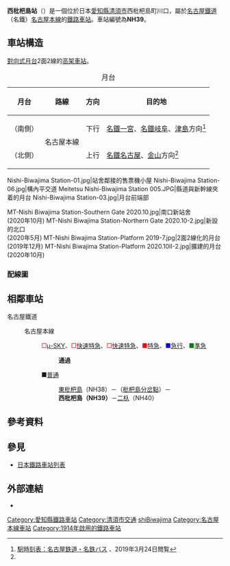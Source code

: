 {{日本車站資訊
|公司色 = #f33
|站名 = 西枇杷島站
|圖片 = Meitetsu Nishi-Biwajima Station 002.JPG
|圖片說明 = 站舍
|日文原名 = 西枇杷島
|平假名 = にしびわじま
|羅馬拼音 = NISHI-BIWAJIMA
|所在地 = {{JPN}}[[愛知縣|愛知縣]][[清須市|清須市]]西枇杷島町川口37番2號
|座標 = {{coord|35|11|42|N|136|51|56|E|type:railwaystation_region:JP-24|display=inline,title}}
|車站構造 = [[地面車站|地面車站]]
|月台配置 = 2面2線
|啟用年月日 = 1914年（[[大正|大正]]3年）1月23日
|廢站年月日 = 
|乘客人數 = 
|上下車人次 = 830
|統計年度 = 2013
|轉車 = 
|備註 = [[無人站|無人站]]
|全寬備註 = 
|adjacent = {{Adjacent stations|system=名古屋鐵道|line=NH|left=東枇杷島|right=二杁|note-left1=NH38<br />0.9km|note-mid1={{名鐵車站編號|NH|39}}<br />距離[[豐橋站|豐橋]]71.6km|note-right1=NH40<br />0.6km}}
}}
'''西枇杷島站'''（{{jpn|j=西枇杷島駅|hg=にしびわじまえき|rm=Nishi-Biwajima eki|f=y}}）是一個位於日本[[愛知縣|愛知縣]][[清須市|清須市]]西枇杷島町川口，屬於[[名古屋鐵道|名古屋鐵道]]（名鐵）[[名古屋本線|名古屋本線]]的[[鐵路車站|鐵路車站]]。車站編號為'''NH39'''。

== 車站構造 ==
[[對向式月台|對向式月台]]2面2線的[[高架車站|高架車站]]。

{| class="wikitable"
|+ 月台
|-
!月台!!路線!!方向!!目的地
|-
!（南側）
|rowspan="2"|{{名鐵車站編號|NH}} 名古屋本線
|下行
|[[名鐵一宮站|名鐵一宮]]、[[名鐵岐阜站|名鐵岐阜]]、[[津島站|津島]]方向<ref name=方面>[http://trainbus.meitetsu.co.jp/pc/T2?sf=%E8%A5%BF%E6%9E%87%E6%9D%B7%E5%B3%B6&rsf=4492-%E8%A5%BF%E6%9E%87%E6%9D%B7%E5%B3%B6 駅時刻表：名古屋鉄道・名鉄バス] {{Wayback|url=http://trainbus.meitetsu.co.jp/pc/T2?sf=%E8%A5%BF%E6%9E%87%E6%9D%B7%E5%B3%B6&rsf=4492-%E8%A5%BF%E6%9E%87%E6%9D%B7%E5%B3%B6 |date=20200926023401 }}、2019年3月24日閲覧</ref>
|-
!（北側）
|上行
|[[名鐵名古屋站|名鐵名古屋]]、[[金山站_(愛知縣)|金山]]方向<ref name=方面/>
|}

<gallery caption="待避線拆去前車站構造" widths="170px" perrow="4" style="font-size:90%;">
Nishi-Biwajima Station-01.jpg|站舍鄰接的售票機小屋
Nishi-Biwajima Station-06.jpg|構內平交道
Meitetsu Nishi-Biwajima Station 005.JPG|縣道與新幹線夾着的月台
Nishi-Biwajima Station-03.jpg|月台前端部
</gallery>
<gallery caption="車站改善工程中的現況" widths="170px" perrow="4" style="font-size:90%;">
MT-Nishi Biwajima Station-Southern Gate 2020.10.jpg|南口新站舍<br />(2020年10月)
MT-Nishi Biwajima Station-Northern Gate 2020.10-2.jpg|新設的北口<br />(2020年5月)
MT-Nishi Biwajima Station-Platform 2019-7.jpg|2面2線化的月台<br />(2019年12月)
MT-Nishi Biwajima Station-Platform 2020.10II-2.jpg|擴建的月台<br />(2020年10月)
</gallery>
=== 配線圖 ===
{{車站配線圖|image=Rail Tracks map Nishi Biwajima Station 2020.svg
|title=西枇杷島站 構內配線略圖（2020年）
|width=350px
|up=名古屋本線 名古屋方向|up-align=left
|down=犬山線 岩倉、犬山方向|down-align=left
|right=名古屋本線<br />一宮、岐阜方向
|source=<ref>豊科穂（作図）「名古屋鉄道 線路配線略図」『[[鉄道ダイヤ情報|鉄道ダイヤ情報]]』通巻第438号 2020年11月 別冊付録「名鉄車両ハンドブック」、22頁、[[交通新聞社|交通新聞社]]、2020年</ref>
|note=}}

== 相鄰車站 ==
; 名古屋鐵道
: {{名鐵車站編號|NH}} 名古屋本線
:: <span style="color:red">□</span>[[名鐵特急|μ-SKY]]、<span style="color:red">□</span>[[名鐵特急|快速特急]]、<span style="color:red">□</span>[[名鐵特急|快速特急]]、<span style="color:red">■</span>[[名鐵特急|特急]]、<span style="color:blue">■</span>[[急行列車|急行]]、<span style="color:green">■</span>[[準急列車|準急]]
::: '''通過'''
:: ■[[普通列車|普通]]
::: [[東枇杷島站|東枇杷島]]（NH38）－（[[枇杷島分岔點|枇杷島分岔點]]）－'''西枇杷島（NH39）'''－[[二杁站|二杁]]（NH40）

== 參考資料 ==
{{reflist}}

== 參見 ==
{{commonscat|Nishi-Biwajima Station}}
* [[日本鐵路車站列表|日本鐵路車站列表]]

== 外部連結 ==
* {{外部連結/名古屋鐵道車站|01|1214|西枇杷島}}

{{名古屋本線}}
{{DEFAULTSORT:Nishi-Biwajima}}
[[Category:愛知縣鐵路車站|Category:愛知縣鐵路車站]]
[[Category:清須市交通|Category:清須市交通]]
[[Category:日本鐵路車站_Ni|shiBiwajima]]
[[Category:名古屋本線車站|Category:名古屋本線車站]]
[[Category:1914年啟用的鐵路車站|Category:1914年啟用的鐵路車站]]